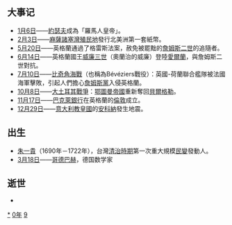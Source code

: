 {{yearTOC|1690|清'''[[康熙_(年号)|康熙]]二十九年'''；越南'''[[正和_(越南)|正和]]十一年'''；日本'''[[元祿|元祿]]三年'''}}
== 大事记 ==
*[[1月6日|1月6日]]——[[約瑟夫一世_(神聖羅馬帝國)|約瑟夫]]成為「羅馬人皇帝」。
*[[2月3日|2月3日]]——[[麻薩諸塞灣殖民地|麻薩諸塞灣殖民地]]發行北美洲第一套紙幣。
*[[5月20日|5月20日]]——英格蘭通過了格雷斯法案，赦免被罷黜的[[詹姆斯二世_(英格蘭)|詹姆斯二世]]的追隨者。
*[[6月14日|6月14日]]——英格蘭國王[[威廉三世_(奧蘭治)|威廉三世]]（奧蘭治的威廉）登陸[[愛爾蘭|愛爾蘭]]，與詹姆斯二世對抗。
*[[7月10日|7月10日]]——[[比奇角海戰|比奇角海戰]]（也稱為Bévéziers戰役）：英國-荷蘭聯合艦隊被法國海軍擊敗，引起人們擔心[[詹姆斯黨|詹姆斯黨]]入侵英格蘭。
*[[10月8日|10月8日]]——[[大土耳其戰爭|大土耳其戰爭]]：[[鄂圖曼帝國|鄂圖曼帝國]]重新奪回[[貝爾格勒|貝爾格勒]]。
*[[11月17日|11月17日]]——[[巴克萊銀行|巴克萊銀行]]在英格蘭的[[倫敦|倫敦]]成立。
*[[12月29日|12月29日]]——[[意大利|意大利]][[教皇國|教皇國]]的[[安科納|安科納]]發生地震。

== 出生 ==
* [[朱一貴|朱一貴]]（1690年－1722年），台灣[[台灣清治時期|清治時期]]第一次重大規模[[民變|民變]]發動人。
* [[3月18日|3月18日]]——[[克里斯蒂安·哥德巴赫|哥德巴赫]]，德国数学家

== 逝世 ==
{{Wikisource year mention}}
*

[[Category:1690年|*]]
[[Category:1690年代|0年]]
[[Category:17世纪各年|9]]